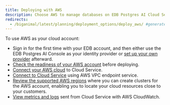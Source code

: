 ```yaml
---
title: Deploying with AWS
description: Choose AWS to manage databases on EDB Postgres AI Cloud Service.
redirects:
  - /biganimal/latest/planning/deployment_options/deploy_aws/ #generated for BigAnimal URL path removal branch
---
```


To use AWS as your cloud account:

-   Sign in for the first time with your EDB account, and then either use the EDB Postgres AI Console as your identity provider or [set up your own provider](/edb-postgres-ai/cloud-service/console/using/organizations/identity_provider/) afterward. 
-   [Check the readiness of your AWS account](/edb-postgres-ai/cloud-service/getting_started/your_cloud_account/preparing_cloud_account/preparing_aws/) before deploying. 
-   [Connect your AWS cloud](/edb-postgres-ai/cloud-service/getting_started/your_cloud_account/connecting_to_your_cloud/connecting_aws/) to Cloud Service. 
-   [Connect to Cloud Service](/edb-postgres-ai/cloud-service/using_cluster/connecting_your_cluster/02_connecting_from_aws/) using AWS VPC endpoint service. 
-   [Review the supported AWS regions](/edb-postgres-ai/cloud-service/references/supported_regions/#aws-regions) where you can create clusters for the AWS account, enabling you to locate your cloud resources close to your customers. 
-   [View metrics and logs](/edb-postgres-ai/cloud-service/using_cluster/monitoring_and_logging/monitoring_from_aws/) sent from Cloud Service with AWS CloudWatch.  
